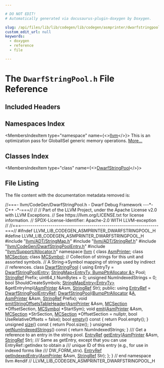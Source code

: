 ```yaml
---

# DO NOT EDIT!
# Automatically generated via docusaurus-plugin-doxygen by Doxygen.

slug: /api/files/lib/lib/codegen/lib/codegen/asmprinter/dwarfstringpool-h
custom_edit_url: null
keywords:
  - doxygen
  - reference
  - file

---
```





# The `DwarfStringPool.h` File Reference

<DoxygenPage pluginConfig={pluginConfig}>



## Included Headers

<IncludesList>
<IncludesListItem
  filePath="llvm/ADT/StringMap.h"
  permalink="/docs/api/files/include/include/llvm/include/llvm/adt/stringmap-h"
  isLocal="true" />
<IncludesListItem
  filePath="llvm/ADT/StringRef.h"
  permalink="/docs/api/files/include/include/llvm/include/llvm/adt/stringref-h"
  isLocal="true" />
<IncludesListItem
  filePath="llvm/CodeGen/DwarfStringPoolEntry.h"
  permalink="/docs/api/files/include/include/llvm/include/llvm/codegen/dwarfstringpoolentry-h"
  isLocal="true" />
<IncludesListItem
  filePath="llvm/Support/Allocator.h"
  permalink="/docs/api/files/include/include/llvm/include/llvm/support/allocator-h"
  isLocal="true" />
</IncludesList>

## Namespaces Index

<MembersIndex>

<MembersIndexItem
  type="namespace"
  name={<><a href="/docs/api/namespaces/llvm">llvm</a></>}>
This is an optimization pass for GlobalISel generic memory operations. <a href="/docs/api/namespaces/llvm/#details">More...</a>
</MembersIndexItem>

</MembersIndex>

## Classes Index

<MembersIndex>

<MembersIndexItem
  type="class"
  name={<><a href="/docs/api/classes/llvm/dwarfstringpool">DwarfStringPool</a></>}>
</MembersIndexItem>

</MembersIndex>


## File Listing

The file content with the documentation metadata removed is:

<ProgramListing>

<Link id="l00001" /><CodeLine lineNumber="1"><Highlight kind="comment">//===- llvm/CodeGen/DwarfStringPool.h - Dwarf Debug Framework ---&#42;- C++ -&#42;-===//</Highlight><Highlight kind="normal"></Highlight></CodeLine>
<Link id="l00002" /><CodeLine lineNumber="2"><Highlight kind="normal"></Highlight><Highlight kind="comment">//</Highlight><Highlight kind="normal"></Highlight></CodeLine>
<Link id="l00003" /><CodeLine lineNumber="3"><Highlight kind="normal"></Highlight><Highlight kind="comment">// Part of the LLVM Project, under the Apache License v2.0 with LLVM Exceptions.</Highlight><Highlight kind="normal"></Highlight></CodeLine>
<Link id="l00004" /><CodeLine lineNumber="4"><Highlight kind="normal"></Highlight><Highlight kind="comment">// See https://llvm.org/LICENSE.txt for license information.</Highlight><Highlight kind="normal"></Highlight></CodeLine>
<Link id="l00005" /><CodeLine lineNumber="5"><Highlight kind="normal"></Highlight><Highlight kind="comment">// SPDX-License-Identifier: Apache-2.0 WITH LLVM-exception</Highlight><Highlight kind="normal"></Highlight></CodeLine>
<Link id="l00006" /><CodeLine lineNumber="6"><Highlight kind="normal"></Highlight><Highlight kind="comment">//</Highlight><Highlight kind="normal"></Highlight></CodeLine>
<Link id="l00007" /><CodeLine lineNumber="7"><Highlight kind="normal"></Highlight><Highlight kind="comment">//===----------------------------------------------------------------------===//</Highlight><Highlight kind="normal"></Highlight></CodeLine>
<Link id="l00008" /><CodeLine lineNumber="8"><Highlight kind="normal"></Highlight></CodeLine>
<Link id="l00009" /><CodeLine lineNumber="9"><Highlight kind="normal"></Highlight><Highlight kind="preprocessor">#ifndef LLVM&#95;LIB&#95;CODEGEN&#95;ASMPRINTER&#95;DWARFSTRINGPOOL&#95;H</Highlight><Highlight kind="normal"></Highlight></CodeLine>
<Link id="l00010" /><CodeLine lineNumber="10"><Highlight kind="normal"></Highlight><Highlight kind="preprocessor">#define LLVM&#95;LIB&#95;CODEGEN&#95;ASMPRINTER&#95;DWARFSTRINGPOOL&#95;H</Highlight><Highlight kind="normal"></Highlight></CodeLine>
<Link id="l00011" /><CodeLine lineNumber="11"><Highlight kind="normal"></Highlight></CodeLine>
<Link id="l00012" /><CodeLine lineNumber="12"><Highlight kind="normal"></Highlight><Highlight kind="preprocessor">#include &quot;<a href="/docs/api/files/include/include/llvm/include/llvm/adt/stringmap-h">llvm/ADT/StringMap.h</a>&quot;</Highlight><Highlight kind="normal"></Highlight></CodeLine>
<Link id="l00013" /><CodeLine lineNumber="13"><Highlight kind="normal"></Highlight><Highlight kind="preprocessor">#include &quot;<a href="/docs/api/files/include/include/llvm/include/llvm/adt/stringref-h">llvm/ADT/StringRef.h</a>&quot;</Highlight><Highlight kind="normal"></Highlight></CodeLine>
<Link id="l00014" /><CodeLine lineNumber="14"><Highlight kind="normal"></Highlight><Highlight kind="preprocessor">#include &quot;<a href="/docs/api/files/include/include/llvm/include/llvm/codegen/dwarfstringpoolentry-h">llvm/CodeGen/DwarfStringPoolEntry.h</a>&quot;</Highlight><Highlight kind="normal"></Highlight></CodeLine>
<Link id="l00015" /><CodeLine lineNumber="15"><Highlight kind="normal"></Highlight><Highlight kind="preprocessor">#include &quot;<a href="/docs/api/files/include/include/llvm/include/llvm/support/allocator-h">llvm/Support/Allocator.h</a>&quot;</Highlight><Highlight kind="normal"></Highlight></CodeLine>
<Link id="l00016" /><CodeLine lineNumber="16"><Highlight kind="normal"></Highlight></CodeLine>
<Link id="l00017" /><CodeLine lineNumber="17"><Highlight kind="normal"></Highlight><Highlight kind="keyword">namespace </Highlight><Highlight kind="normal"><a href="/docs/api/namespaces/llvm">llvm</a> &#123;</Highlight></CodeLine>
<Link id="l00018" /><CodeLine lineNumber="18"><Highlight kind="normal"></Highlight></CodeLine>
<Link id="l00019" /><CodeLine lineNumber="19"><Highlight kind="normal"></Highlight><Highlight kind="keyword">class </Highlight><Highlight kind="normal"><a href="/docs/api/classes/llvm/asmprinter">AsmPrinter</a>;</Highlight></CodeLine>
<Link id="l00020" /><CodeLine lineNumber="20"><Highlight kind="normal"></Highlight><Highlight kind="keyword">class </Highlight><Highlight kind="normal"><a href="/docs/api/classes/llvm/mcsection">MCSection</a>;</Highlight></CodeLine>
<Link id="l00021" /><CodeLine lineNumber="21"><Highlight kind="normal"></Highlight><Highlight kind="keyword">class </Highlight><Highlight kind="normal"><a href="/docs/api/classes/llvm/mcsymbol">MCSymbol</a>;</Highlight></CodeLine>
<Link id="l00022" /><CodeLine lineNumber="22"><Highlight kind="normal"></Highlight></CodeLine>
<Link id="l00023" /><CodeLine lineNumber="23"><Highlight kind="normal"></Highlight><Highlight kind="comment">// Collection of strings for this unit and assorted symbols.</Highlight><Highlight kind="normal"></Highlight></CodeLine>
<Link id="l00024" /><CodeLine lineNumber="24"><Highlight kind="normal"></Highlight><Highlight kind="comment">// A String-&gt;Symbol mapping of strings used by indirect</Highlight><Highlight kind="normal"></Highlight></CodeLine>
<Link id="l00025" /><CodeLine lineNumber="25"><Highlight kind="normal"></Highlight><Highlight kind="comment">// references.</Highlight><Highlight kind="normal"></Highlight></CodeLine>
<Link id="l00026" /><CodeLine lineNumber="26" lineLink="/docs/api/classes/llvm/dwarfstringpool"><Highlight kind="normal"></Highlight><Highlight kind="keyword">class </Highlight><Highlight kind="normal"><a href="/docs/api/classes/llvm/dwarfstringpool/#aeb9e920e87fdf01c305c9cdcf1366e68">DwarfStringPool</a> &#123;</Highlight></CodeLine>
<Link id="l00027" /><CodeLine lineNumber="27"><Highlight kind="normal">  </Highlight><Highlight kind="keyword">using </Highlight><Highlight kind="normal">EntryTy = <a href="/docs/api/structs/llvm/dwarfstringpoolentry">DwarfStringPoolEntry</a>;</Highlight></CodeLine>
<Link id="l00028" /><CodeLine lineNumber="28"><Highlight kind="normal"></Highlight></CodeLine>
<Link id="l00029" /><CodeLine lineNumber="29"><Highlight kind="normal">  <a href="/docs/api/classes/llvm/stringmap">StringMap&lt;EntryTy, BumpPtrAllocator &amp;&gt;</a> Pool;</Highlight></CodeLine>
<Link id="l00030" /><CodeLine lineNumber="30"><Highlight kind="normal">  <a href="/docs/api/classes/llvm/stringref">StringRef</a> Prefix;</Highlight></CodeLine>
<Link id="l00031" /><CodeLine lineNumber="31"><Highlight kind="normal">  uint64&#95;t NumBytes = 0;</Highlight></CodeLine>
<Link id="l00032" /><CodeLine lineNumber="32"><Highlight kind="normal">  </Highlight><Highlight kind="keywordtype">unsigned</Highlight><Highlight kind="normal"> NumIndexedStrings = 0;</Highlight></CodeLine>
<Link id="l00033" /><CodeLine lineNumber="33"><Highlight kind="normal">  </Highlight><Highlight kind="keywordtype">bool</Highlight><Highlight kind="normal"> ShouldCreateSymbols;</Highlight></CodeLine>
<Link id="l00034" /><CodeLine lineNumber="34"><Highlight kind="normal"></Highlight></CodeLine>
<Link id="l00035" /><CodeLine lineNumber="35"><Highlight kind="normal">  <a href="/docs/api/classes/llvm/stringmapentry">StringMapEntry&lt;EntryTy&gt;</a> &amp;getEntryImpl(<a href="/docs/api/classes/llvm/asmprinter">AsmPrinter</a> &amp;Asm, <a href="/docs/api/classes/llvm/stringref">StringRef</a> Str);</Highlight></CodeLine>
<Link id="l00036" /><CodeLine lineNumber="36"><Highlight kind="normal"></Highlight></CodeLine>
<Link id="l00037" /><CodeLine lineNumber="37"><Highlight kind="normal"></Highlight><Highlight kind="keyword">public</Highlight><Highlight kind="normal">:</Highlight></CodeLine>
<Link id="l00038" /><CodeLine lineNumber="38" lineLink="/docs/api/classes/llvm/dwarfstringpool/#a40e34dada9d43a4079fca3185974d310"><Highlight kind="normal">  </Highlight><Highlight kind="keyword">using </Highlight><Highlight kind="normal"><a href="/docs/api/classes/llvm/dwarfstringpool/#a40e34dada9d43a4079fca3185974d310">EntryRef</a> = <a href="/docs/api/classes/llvm/dwarfstringpoolentryref">DwarfStringPoolEntryRef</a>;</Highlight></CodeLine>
<Link id="l00039" /><CodeLine lineNumber="39"><Highlight kind="normal"></Highlight></CodeLine>
<Link id="l00040" /><CodeLine lineNumber="40"><Highlight kind="normal">  <a href="/docs/api/classes/llvm/dwarfstringpool/#aeb9e920e87fdf01c305c9cdcf1366e68">DwarfStringPool</a>(<a href="/docs/api/namespaces/llvm/#a8e612822d4ba7bb36c9c79582a567108">BumpPtrAllocator</a> &amp;<a href="/docs/api/files/lib/lib/ir/builtingcs-cpp/#a2e38c85003a042421cde1647632d0b72">A</a>, <a href="/docs/api/classes/llvm/asmprinter">AsmPrinter</a> &amp;Asm, <a href="/docs/api/classes/llvm/stringref">StringRef</a> Prefix);</Highlight></CodeLine>
<Link id="l00041" /><CodeLine lineNumber="41"><Highlight kind="normal"></Highlight></CodeLine>
<Link id="l00042" /><CodeLine lineNumber="42"><Highlight kind="normal">  </Highlight><Highlight kind="keywordtype">void</Highlight><Highlight kind="normal"> <a href="/docs/api/classes/llvm/dwarfstringpool/#aa2ad535d1f076cd567767d2b41fc5317">emitStringOffsetsTableHeader</a>(<a href="/docs/api/classes/llvm/asmprinter">AsmPrinter</a> &amp;Asm, <a href="/docs/api/classes/llvm/mcsection">MCSection</a> &#42;OffsetSection,</Highlight></CodeLine>
<Link id="l00043" /><CodeLine lineNumber="43"><Highlight kind="normal">                                    <a href="/docs/api/classes/llvm/mcsymbol">MCSymbol</a> &#42;StartSym);</Highlight></CodeLine>
<Link id="l00044" /><CodeLine lineNumber="44"><Highlight kind="normal"></Highlight></CodeLine>
<Link id="l00045" /><CodeLine lineNumber="45"><Highlight kind="normal">  </Highlight><Highlight kind="keywordtype">void</Highlight><Highlight kind="normal"> <a href="/docs/api/classes/llvm/dwarfstringpool/#af442217bf93681bd683a2cb4d7c21e49">emit</a>(<a href="/docs/api/classes/llvm/asmprinter">AsmPrinter</a> &amp;Asm, <a href="/docs/api/classes/llvm/mcsection">MCSection</a> &#42;StrSection,</Highlight></CodeLine>
<Link id="l00046" /><CodeLine lineNumber="46"><Highlight kind="normal">            <a href="/docs/api/classes/llvm/mcsection">MCSection</a> &#42;OffsetSection = </Highlight><Highlight kind="keyword">nullptr</Highlight><Highlight kind="normal">,</Highlight></CodeLine>
<Link id="l00047" /><CodeLine lineNumber="47"><Highlight kind="normal">            </Highlight><Highlight kind="keywordtype">bool</Highlight><Highlight kind="normal"> UseRelativeOffsets = </Highlight><Highlight kind="keyword">false</Highlight><Highlight kind="normal">);</Highlight></CodeLine>
<Link id="l00048" /><CodeLine lineNumber="48"><Highlight kind="normal"></Highlight></CodeLine>
<Link id="l00049" /><CodeLine lineNumber="49" lineLink="/docs/api/classes/llvm/dwarfstringpool/#a58d3fa7bde711285151c848394bbded6"><Highlight kind="normal">  </Highlight><Highlight kind="keywordtype">bool</Highlight><Highlight kind="normal"> <a href="/docs/api/classes/llvm/dwarfstringpool/#a58d3fa7bde711285151c848394bbded6">empty</a>()</Highlight><Highlight kind="keyword"> const </Highlight><Highlight kind="normal">&#123; </Highlight><Highlight kind="keywordflow">return</Highlight><Highlight kind="normal"> Pool.empty(); &#125;</Highlight></CodeLine>
<Link id="l00050" /><CodeLine lineNumber="50"><Highlight kind="normal"></Highlight></CodeLine>
<Link id="l00051" /><CodeLine lineNumber="51" lineLink="/docs/api/classes/llvm/dwarfstringpool/#ade6c1e82fd51fc8c30e7ddb9ca1249e0"><Highlight kind="normal">  </Highlight><Highlight kind="keywordtype">unsigned</Highlight><Highlight kind="normal"> <a href="/docs/api/classes/llvm/dwarfstringpool/#ade6c1e82fd51fc8c30e7ddb9ca1249e0">size</a>()</Highlight><Highlight kind="keyword"> const </Highlight><Highlight kind="normal">&#123; </Highlight><Highlight kind="keywordflow">return</Highlight><Highlight kind="normal"> Pool.size(); &#125;</Highlight></CodeLine>
<Link id="l00052" /><CodeLine lineNumber="52"><Highlight kind="normal"></Highlight></CodeLine>
<Link id="l00053" /><CodeLine lineNumber="53" lineLink="/docs/api/classes/llvm/dwarfstringpool/#a6aa5e3fdaa9628a3722824312a761386"><Highlight kind="normal">  </Highlight><Highlight kind="keywordtype">unsigned</Highlight><Highlight kind="normal"> <a href="/docs/api/classes/llvm/dwarfstringpool/#a6aa5e3fdaa9628a3722824312a761386">getNumIndexedStrings</a>()</Highlight><Highlight kind="keyword"> const </Highlight><Highlight kind="normal">&#123; </Highlight><Highlight kind="keywordflow">return</Highlight><Highlight kind="normal"> NumIndexedStrings; &#125;</Highlight></CodeLine>
<Link id="l00054" /><CodeLine lineNumber="54"><Highlight kind="normal"></Highlight><Highlight kind="comment"></Highlight></CodeLine>
<Link id="l00055" /><CodeLine lineNumber="55"><Highlight kind="comment">  /// Get a reference to an entry in the string pool.</Highlight><Highlight kind="normal"></Highlight></CodeLine>
<Link id="l00056" /><CodeLine lineNumber="56"><Highlight kind="normal">  <a href="/docs/api/classes/llvm/dwarfstringpool/#a40e34dada9d43a4079fca3185974d310">EntryRef</a> <a href="/docs/api/classes/llvm/dwarfstringpool/#a0ae658befffa5408ecc112022d86cd84">getEntry</a>(<a href="/docs/api/classes/llvm/asmprinter">AsmPrinter</a> &amp;Asm, <a href="/docs/api/classes/llvm/stringref">StringRef</a> Str);</Highlight></CodeLine>
<Link id="l00057" /><CodeLine lineNumber="57"><Highlight kind="normal"></Highlight><Highlight kind="comment"></Highlight></CodeLine>
<Link id="l00058" /><CodeLine lineNumber="58"><Highlight kind="comment">  /// Same as getEntry, except that you can use EntryRef::getIndex to obtain a</Highlight></CodeLine>
<Link id="l00059" /><CodeLine lineNumber="59"><Highlight kind="comment">  /// unique ID of this entry (e.g., for use in indexed forms like</Highlight></CodeLine>
<Link id="l00060" /><CodeLine lineNumber="60"><Highlight kind="comment">  /// DW&#95;FORM&#95;strx).</Highlight><Highlight kind="normal"></Highlight></CodeLine>
<Link id="l00061" /><CodeLine lineNumber="61"><Highlight kind="normal">  <a href="/docs/api/classes/llvm/dwarfstringpool/#a40e34dada9d43a4079fca3185974d310">EntryRef</a> <a href="/docs/api/classes/llvm/dwarfstringpool/#a14f3b99ea7acdfe6ed22bf3fbc0ef16c">getIndexedEntry</a>(<a href="/docs/api/classes/llvm/asmprinter">AsmPrinter</a> &amp;Asm, <a href="/docs/api/classes/llvm/stringref">StringRef</a> Str);</Highlight></CodeLine>
<Link id="l00062" /><CodeLine lineNumber="62"><Highlight kind="normal">&#125;;</Highlight></CodeLine>
<Link id="l00063" /><CodeLine lineNumber="63"><Highlight kind="normal"></Highlight></CodeLine>
<Link id="l00064" /><CodeLine lineNumber="64"><Highlight kind="normal">&#125; </Highlight><Highlight kind="comment">// end namespace llvm</Highlight><Highlight kind="normal"></Highlight></CodeLine>
<Link id="l00065" /><CodeLine lineNumber="65"><Highlight kind="normal"></Highlight></CodeLine>
<Link id="l00066" /><CodeLine lineNumber="66"><Highlight kind="normal"></Highlight><Highlight kind="preprocessor">#endif </Highlight><Highlight kind="comment">// LLVM&#95;LIB&#95;CODEGEN&#95;ASMPRINTER&#95;DWARFSTRINGPOOL&#95;H</Highlight><Highlight kind="normal"></Highlight></CodeLine>

</ProgramListing>

</DoxygenPage>
